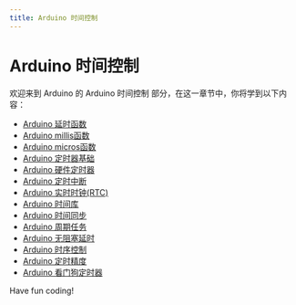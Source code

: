 ```yaml
---
title: Arduino 时间控制
---
```


# Arduino 时间控制

欢迎来到 Arduino 的 Arduino 时间控制 部分，在这一章节中，你将学到以下内容：

- [Arduino 延时函数](./0-arduino-delay-function.mdx)
- [Arduino millis函数](./1-arduino-millis-function.mdx)
- [Arduino micros函数](./2-arduino-micros-function.mdx)
- [Arduino 定时器基础](./3-arduino-timer-base.mdx)
- [Arduino 硬件定时器](./4-arduino-hardware-timer.mdx)
- [Arduino 定时中断](./5-arduino-timing-interrupt.mdx)
- [Arduino 实时时钟(RTC)](./6-arduino-real-time-clock-rtc.mdx)
- [Arduino 时间库](./7-arduino-timebase.mdx)
- [Arduino 时间同步](./8-arduino-time-synchronization.mdx)
- [Arduino 周期任务](./9-arduino-cycle-task.mdx)
- [Arduino 无阻塞延时](./10-arduino-non-blocking-delay.mdx)
- [Arduino 时序控制](./11-arduino-timing-control.mdx)
- [Arduino 定时精度](./12-arduino-timing-accuracy.mdx)
- [Arduino 看门狗定时器](./13-arduino-watchdog-timer.mdx)

Have fun coding!